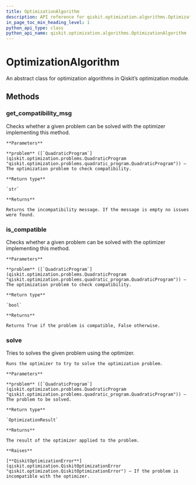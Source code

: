 ```yaml
---
title: OptimizationAlgorithm
description: API reference for qiskit.optimization.algorithms.OptimizationAlgorithm
in_page_toc_min_heading_level: 1
python_api_type: class
python_api_name: qiskit.optimization.algorithms.OptimizationAlgorithm
---
```


# OptimizationAlgorithm

<Class id="qiskit.optimization.algorithms.OptimizationAlgorithm" isDedicatedPage={true} github="https://github.com/qiskit-community/qiskit-aqua/tree/stable/0.7/qiskit/optimization/algorithms/optimization_algorithm.py" signature="OptimizationAlgorithm" modifiers="class">
  An abstract class for optimization algorithms in Qiskit’s optimization module.

  ## Methods

  ### get\_compatibility\_msg

  <Function id="qiskit.optimization.algorithms.OptimizationAlgorithm.get_compatibility_msg" signature="OptimizationAlgorithm.get_compatibility_msg(problem)" modifiers="abstract">
    Checks whether a given problem can be solved with the optimizer implementing this method.

    **Parameters**

    **problem** ([`QuadraticProgram`](qiskit.optimization.problems.QuadraticProgram "qiskit.optimization.problems.quadratic_program.QuadraticProgram")) – The optimization problem to check compatibility.

    **Return type**

    `str`

    **Returns**

    Returns the incompatibility message. If the message is empty no issues were found.
  </Function>

  ### is\_compatible

  <Function id="qiskit.optimization.algorithms.OptimizationAlgorithm.is_compatible" signature="OptimizationAlgorithm.is_compatible(problem)">
    Checks whether a given problem can be solved with the optimizer implementing this method.

    **Parameters**

    **problem** ([`QuadraticProgram`](qiskit.optimization.problems.QuadraticProgram "qiskit.optimization.problems.quadratic_program.QuadraticProgram")) – The optimization problem to check compatibility.

    **Return type**

    `bool`

    **Returns**

    Returns True if the problem is compatible, False otherwise.
  </Function>

  ### solve

  <Function id="qiskit.optimization.algorithms.OptimizationAlgorithm.solve" signature="OptimizationAlgorithm.solve(problem)" modifiers="abstract">
    Tries to solves the given problem using the optimizer.

    Runs the optimizer to try to solve the optimization problem.

    **Parameters**

    **problem** ([`QuadraticProgram`](qiskit.optimization.problems.QuadraticProgram "qiskit.optimization.problems.quadratic_program.QuadraticProgram")) – The problem to be solved.

    **Return type**

    `OptimizationResult`

    **Returns**

    The result of the optimizer applied to the problem.

    **Raises**

    [**QiskitOptimizationError**](qiskit.optimization.QiskitOptimizationError "qiskit.optimization.QiskitOptimizationError") – If the problem is incompatible with the optimizer.
  </Function>
</Class>

